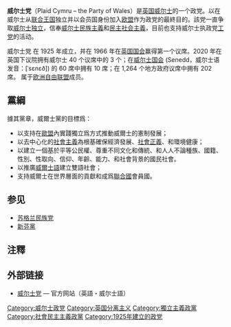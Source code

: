 {{NoteTA
|G1=PoliticiansUK
|1=zh-cn:莉安·伍德;zh-hk:莉安·活特
}}
{{Infobox political party
|country      = 威尔士
|native_name  = 英语、威尔士语：Plaid Cymru<br>英语意译：''the Party of Wales''
|name         = 威尔士党
|logo         = Plaid Cymru logo.svg
|leader       = [[莉安·伍德|莉安·伍德]]
|president    = [[吉爾·伊凡斯|吉爾·伊凡斯]]
|chairman     = [[約翰·狄克森|約翰·狄克森]]
|foundation   = {{Start date|1925|08|05}}
|headquarters = Tŷ Gwynfor, Marine chambers, Anson Court, Atlantic Wharf<br>Cardiff, Wales<br>CF10 4AL
|youth_wing   = [[威尔士党青年|威尔士党青年]]
|ideology     = [[威爾斯民族主義|威爾斯民族主義]]<br>[[威爾斯獨立運動|威爾斯獨立]]<ref>[https://d3n8a8pro7vhmx.cloudfront.net/plaid2016/pages/710/attachments/original/1473669673/Programme_for_Opposition.pdf?1473669673 Programme for Opposition] {{Wayback|url=https://d3n8a8pro7vhmx.cloudfront.net/plaid2016/pages/710/attachments/original/1473669673/Programme_for_Opposition.pdf?1473669673 |date=20170831045508 }}. p.4. Accessed via the official Plaid Cymru website. Accessed on 30 August 2017.</ref> <br>[[公民民族主義|公民民族主義]]<ref name="Hamilton"/><br>[[區域主義|區域主義]]<ref name="Schrijver2006">{{cite book|author=Frans Schrijver|title=Regionalism After Regionalisation: Spain, France and the United Kingdom|url=https://books.google.com/books?id=u8gZklxHTMUC&pg=PA261|year=2006|publisher=Amsterdam University Press|isbn=978-90-5629-428-1|pages=261–290|access-date=2018-02-05|archive-date=2016-05-01|archive-url=https://web.archive.org/web/20160501212840/https://books.google.com/books?id=u8gZklxHTMUC&pg=PA261|dead-url=no}}</ref><br>{{nowrap|[[民主社会主义|民主社会主义]]<ref name="Schrijver"/><ref>{{Cite document|first=Alan |last=Siaroff |title=Comparative European Party Systems: An Analysis of Parliamentary Elections Since 1945 |url=https://archive.org/details/comparativeeurop1945siar |publisher=Garland |year=2000 |page=[https://archive.org/details/comparativeeurop1945siar/page/467 467] }}</ref><ref name="Elias06">{{Cite document|first=Anwen |last=Elias |title=From ‘full national status’ to ‘independence’ in Europe: The case of Plaid Cymru — the Party of Wales |work=European Integration and the Nationalities Question |publisher=Routledge |year=2006 |page=194 }}</ref>}}<br>[[社會民主主義|社會民主主義]]<ref name="Schrijver">{{Cite document|first=Frans |last=Schrijver |title=Regionalism After Regionalisation: Spain, France and the United Kingdom |url=https://archive.org/details/regionalismafter00schr |publisher=Amsterdam University Press |year=2006 |page=[https://archive.org/details/regionalismafter00schr/page/330 330] }}</ref><ref>{{Cite document|first=Stephen |last=Driver |title=Understanding British Party Politics |url=https://archive.org/details/understandingbri0000driv |publisher=Polity Press |year=2011 |page=[https://archive.org/details/understandingbri0000driv/page/176 176] }}</ref><ref name="Nordsieck">{{cite web|url=http://www.parties-and-elections.eu/unitedkingdom.html|title=Parties and Elections in Europe|author=Wolfram Nordsieck|publisher=parties-and-elections.eu|accessdate=2018-02-05|archive-date=2012-10-11|archive-url=https://web.archive.org/web/20121011024702/http://www.parties-and-elections.eu/unitedkingdom.html|dead-url=no}}</ref><br>[[环境保护主义|环境保护主义]]<ref name="Hamilton">{{Cite document|first=Paul |last=Hamilton |title=Nationalism and Environmentalism |work=Nations and Nationalism: A Global Historical Overview |volume=3 |publisher=ABC-CLIO |year=2008 |page=881 }}</ref><ref name="Elias06"/><br>[[親歐洲主義|親歐洲主義]]
|position     = [[左翼|左翼]]
|international= 無
|european     = [[歐洲自由聯盟|歐洲自由聯盟]]
|colours      = [[綠色|綠色]]
|seats1_title  = [[英國下議院|英國下議院]]<br />(威爾斯地區)
|seats1        = {{Composition bar|4|40|hex=#008142}}
|seats2_title = [[英國上議院|英國上議院]]
|seats2       =  {{Composition bar|1|803|hex=#008142}}
|seats5_title = [[威爾斯國民議會|威爾斯國民議會]]
|seats5       =  {{Composition bar|13|60|hex=#008142}}
|seats6_title = [[威爾斯行政區劃|威爾斯地方政府]]<ref>{{cite web |url=http://www.gwydir.demon.co.uk/uklocalgov/makeup.htm |title=Local Council Political Compositions |publisher=Gwydir.demon.co.uk |date= |accessdate=20 April 2010 |archive-date=2019-01-07 |archive-url=https://web.archive.org/web/20190107031244/http://www.gwydir.demon.co.uk/uklocalgov/makeup.htm |dead-url=yes }}</ref>
|seats6       ={{Composition bar|202|1264|hex=#008142}}
|website      = [http://www.plaidcymru.org/ www.plaidcymru.org]
|colorcode    = {{Party meta/color/威尔士党}}
}}
'''威尔士党'''（Plaid Cymru – the Party of Wales）是[[英国|英国]][[威尔士|威尔士]]的一个政党。以在威尔士从[[联合王国|联合王国]]独立并以会员国身份加入[[欧盟|欧盟]]作为政党的最終目的。該党一直争取[[威尔士独立運動|威尔士独立]]，信奉[[威尔士民族主義|威尔士民族主義]]和[[民主社会主義|民主社会主義]]，目前也支持威尔士执政党[[工党_(英國)|工党]]的活动。

威尔士党 在 1925 年成立，并在 1966 年在[[英国国会|英国国会]]赢得第一个议席。2020 年在英国下议院拥有威尔士 40 个议席中的 3 个；在[[威爾斯國會|威尔士国会]] (Senedd，威尔士语发音：[ˈsɛnɛð]) 的 60 席中拥有 10 席；在 1,264 个地方政府议席中拥有 202 席。 属于[[欧洲自由联盟|欧洲自由联盟]]成员。

==黨綱==
據其黨章，威爾士黨的目標爲：
* 以支持在[[歐盟|歐盟]]內實踐獨立爲方式推動威爾士的憲制發展；
* 以去中心化的[[社會主義|社會主義]]為根基確保經濟發展、[[社會正義|社會正義]]、和環境健康；
* 以建立一個基於平等公民權、尊重不同文化和傳統、和人人不論種族、國籍、性別、性取向、信仰、年齡、能力、和社會背景的國民社會。
* 以推廣[[威爾士語|威爾士語]]建立雙語社會；
* 支持威爾士在世界層面的貢獻和成爲[[聯合國|聯合國]]會員國。

== 参见==
* [[苏格兰民族党|苏格兰民族党]]
* [[新芬黨|新芬黨]]

== 注釋 ==
{{reflist}}

== 外部链接 ==
* [http://www.plaidcymru.org/ 威尔士党] {{Wayback|url=http://www.plaidcymru.org/ |date=20141209051103 }} — 官方网站（英語・威尔士語）
{{英国政党}}

[[Category:威尔士政党|Category:威尔士政党]]
[[Category:英国分离主义|Category:英国分离主义]]
[[Category:獨立主義政黨|Category:獨立主義政黨]]
[[Category:社會民主主義政黨|Category:社會民主主義政黨]]
[[Category:1925年建立的政党|Category:1925年建立的政党]]